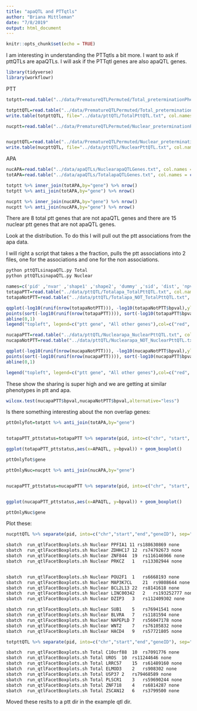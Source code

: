 ```yaml
---
title: "apaQTL and PTTqtls"
author: "Briana Mittleman"
date: "7/8/2019"
output: html_document
---
```


```r
knitr::opts_chunk$set(echo = TRUE)
```

I am interesting in understanding the PTTqtls a bit more. I want to ask if pttQTLs are apaQTLs. I will ask if the PTTqtl genes are also apaQTL genes.  

```r
library(tidyverse)
library(workflowr)
```



PTT
```r
totptt=read.table("../data/PrematureQTLPermuted/Total_preterminationPheno.txt.gz.qqnorm_AllChrBH.txt", stringsAsFactors = F, header = T) %>% filter(-log10(bh)>1) %>% separate(pid,into = c("chr", "start", "end", "geneID"), sep=":") %>% separate(geneID, into=c("gene", "Frac"),sep="_") %>% select(gene) %>% unique()

totpttQTL=read.table("../data/PrematureQTLPermuted/Total_preterminationPheno.txt.gz.qqnorm_AllChrBH.txt", stringsAsFactors = F, header = T) %>% filter(-log10(bh)>1)
write.table(totpttQTL, file="../data/pttQTL/TotalPttQTL.txt", col.names = T, row.names = F, quote = F, sep="\t")

nucptt=read.table("../data/PrematureQTLPermuted/Nuclear_preterminationPheno.txt.gz.qqnorm_AllChrBH.txt", stringsAsFactors = F, header = T) %>% filter(-log10(bh)>1) %>% separate(pid,into = c("chr", "start", "end", "geneID"), sep=":") %>% separate(geneID, into=c("gene", "Frac"),sep="_") %>% select(gene) %>% unique()


nucpttQTL=read.table("../data/PrematureQTLPermuted/Nuclear_preterminationPheno.txt.gz.qqnorm_AllChrBH.txt", stringsAsFactors = F, header = T) %>% filter(-log10(bh)>1)
write.table(nucpttQTL, file="../data/pttQTL/NuclearPttQTL.txt", col.names = T, row.names = F, quote = F, sep="\t")
```

APA

```r
nucAPA=read.table("../data/apaQTLs/NuclearapaQTLGenes.txt", col.names = c("gene"),stringsAsFactors = F)
totAPA=read.table("../data/apaQTLs/TotalapaQTLGenes.txt", col.names = c("gene"),stringsAsFactors = F)

```

```r
totptt %>% inner_join(totAPA,by="gene") %>% nrow()
totptt %>% anti_join(totAPA,by="gene") %>% nrow()


```

```r

nucptt %>% inner_join(nucAPA,by="gene") %>% nrow()
nucptt %>% anti_join(nucAPA,by="gene") %>% nrow()


```


There are 8 total ptt genes that are not apaQTL genes and there are 15 nuclear ptt genes that are not apaQTL genes. 


Look at the distribution. To do this I will pull out the ptt associations from the apa data.

I will right a script that takes a the fraction, pulls the ptt associations into 2 files, one for the associations and one for the non associations.  


```bash
python pttQTLsinapaQTL.py Total
python pttQTLsinapaQTL.py Nuclear
```


```r
names=c('pid' ,'nvar' ,'shape1' ,'shape2', 'dummy' ,'sid', 'dist', 'npval', 'slope', 'ppval' ,'bpval', 'bh')
totapaPTT=read.table("../data/pttQTL/Totalapa_TotalPttQTL.txt", col.names = names, stringsAsFactors = F)
totapaNotPTT=read.table("../data/pttQTL/Totalapa_NOT_TotalPttQTL.txt", col.names = names, stringsAsFactors = F)
```

```r
qqplot(-log10(runif(nrow(totapaNotPTT))), -log10(totapaNotPTT$bpval),ylab="-log10 expression permuted pvalue", xlab="Uniform expectation", main="Total PTT genes in Total apaQTL")
points(sort(-log10(runif(nrow(totapaPTT)))), sort(-log10(totapaPTT$bpval)),col= alpha("Red"))
abline(0,1)
legend("topleft", legend=c("ptt gene", "All other genes"),col=c("red", "black"), pch=16,bty = 'n')
```

```r
nucapaPTT=read.table("../data/pttQTL/Nuclearapa_NuclearPttQTL.txt", col.names = names, stringsAsFactors = F)
nucapaNotPTT=read.table("../data/pttQTL/Nuclearapa_NOT_NuclearPttQTL.txt", col.names = names, stringsAsFactors = F)
```

```r
qqplot(-log10(runif(nrow(nucapaNotPTT))), -log10(nucapaNotPTT$bpval),ylab="-log10 expression permuted pvalue", xlab="Uniform expectation", main="Nuclear PTT genes in Nuclear apaQTL")
points(sort(-log10(runif(nrow(nucapaPTT)))), sort(-log10(nucapaPTT$bpval)),col= alpha("Red"))
abline(0,1)

legend("topleft", legend=c("ptt gene", "All other genes"),col=c("red", "black"), pch=16,bty = 'n')
```


These show the sharing is super high and we are getting at similar phenotypes in ptt and apa.  

```r
wilcox.test(nucapaPTT$bpval,nucapaNotPTT$bpval,alternative="less")
```


Is there something interesting about the non overlap genes:  

```r
pttOnlyTot=totptt %>% anti_join(totAPA,by="gene")


totapaPTT_pttstatus=totapaPTT %>% separate(pid, into=c("chr", "start", "end", "geneID"),sep=":")  %>% separate(geneID, into=c("gene", "pos", "strand", "pas"),sep="_") %>% mutate(APAQTL=ifelse(gene %in% pttOnlyTot$gene, "No", "Yes"))

```


```r
ggplot(totapaPTT_pttstatus,aes(x=APAQTL, y=bpval)) + geom_boxplot()
```
```r
pttOnlyTot$gene
```



```r
pttOnlyNuc=nucptt %>% anti_join(nucAPA,by="gene")


nucapaPTT_pttstatus=nucapaPTT %>% separate(pid, into=c("chr", "start", "end", "geneID"),sep=":")  %>% separate(geneID, into=c("gene", "pos", "strand", "pas"),sep="_") %>% mutate(APAQTL=ifelse(gene %in% pttOnlyTot$gene, "No", "Yes"))


ggplot(nucapaPTT_pttstatus,aes(x=APAQTL, y=bpval)) + geom_boxplot()
```
```r
pttOnlyNuc$gene
```

Plot these:

```r
nucpttQTL %>% separate(pid, into=c("chr","start","end","geneID"), sep=":") %>% separate(geneID, into=c("gene","loc"),sep="_") %>%  anti_join(nucAPA,by="gene") %>% select(gene, chr,sid)
```

```bash
sbatch  run_qtlFacetBoxplots.sh Nuclear PPFIA1 11 rs188630869 none
sbatch  run_qtlFacetBoxplots.sh Nuclear ZDHHC17	12	rs74792673 none
sbatch  run_qtlFacetBoxplots.sh Nuclear ZNF844	19	rs116146966 none
sbatch  run_qtlFacetBoxplots.sh Nuclear PRKCZ	1	rs13302944 none


sbatch  run_qtlFacetBoxplots.sh Nuclear POU2F1	1	rs6668193 none
sbatch  run_qtlFacetBoxplots.sh Nuclear MAP3K7CL	21	rs9808644 none
sbatch  run_qtlFacetBoxplots.sh Nuclear BCL2L13	22	rs8141618 none
sbatch  run_qtlFacetBoxplots.sh Nuclear LINC00342	2	rs193252777 none
sbatch  run_qtlFacetBoxplots.sh Nuclear DZIP3	3	rs112409302 none

sbatch  run_qtlFacetBoxplots.sh Nuclear SUB1	5	rs76941541 none
sbatch  run_qtlFacetBoxplots.sh Nuclear BLVRA	7	rs1181594 none
sbatch  run_qtlFacetBoxplots.sh Nuclear NAPEPLD	7	rs56047178 none
sbatch  run_qtlFacetBoxplots.sh Nuclear WNT2	7	rs76105832 none
sbatch  run_qtlFacetBoxplots.sh Nuclear HACD4	9	rs57721805 none

```


```r
totpttQTL %>% separate(pid, into=c("chr","start","end","geneID"), sep=":") %>% separate(geneID, into=c("gene","loc"),sep="_") %>%  anti_join(totAPA,by="gene") %>% select(gene, chr,sid)
```
```bash
sbatch  run_qtlFacetBoxplots.sh Total C10orf88	10	rs7091776 none
sbatch  run_qtlFacetBoxplots.sh Total UROS	10	rs11244646 none
sbatch  run_qtlFacetBoxplots.sh Total LRRC57	15	rs61489160 none
sbatch  run_qtlFacetBoxplots.sh Total ELMOD3	2	rs908302 none
sbatch  run_qtlFacetBoxplots.sh Total USP37	2	rs79468589 none
sbatch  run_qtlFacetBoxplots.sh Total PLSCR1	3	rs59690244 none
sbatch  run_qtlFacetBoxplots.sh Total ZNF718	4	rs6814287 none
sbatch  run_qtlFacetBoxplots.sh Total ZSCAN12	6	rs3799500 none

```



Moved these reslts to a ptt dir in the example qtl dir.
